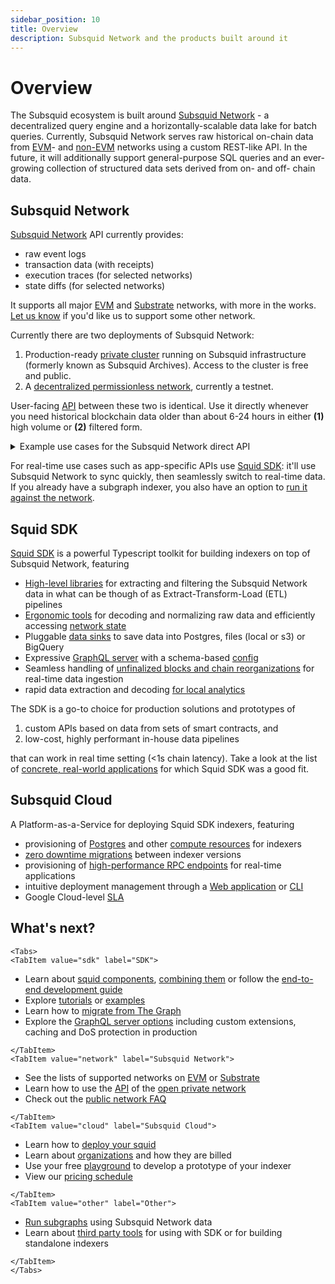```yaml
---
sidebar_position: 10
title: Overview
description: Subsquid Network and the products built around it
---
```


# Overview


The Subsquid ecosystem is built around [Subsquid Network](/subsquid-network) - a decentralized query engine and a horizontally-scalable data lake for batch queries. Currently, Subsquid Network serves raw historical on-chain data from [EVM](/subsquid-network/reference/evm-networks)- and [non-EVM](/subsquid-network/reference/substrate-networks) networks using a custom REST-like API. In the future, it will additionally support general-purpose SQL queries and an ever-growing collection of structured data sets derived from on- and off- chain data.

## Subsquid Network

[Subsquid Network](/subsquid-network) API currently provides:

- raw event logs
- transaction data (with receipts)
- execution traces (for selected networks)
- state diffs (for selected networks)

It supports all major [EVM](/subsquid-network/reference/evm-networks) and [Substrate](/subsquid-network/reference/substrate-networks) networks, with more in the works. [Let us know](https://t.me/HydraDevs) if you'd like us to support some other network.

Currently there are two deployments of Subsquid Network:

1. Production-ready [private cluster](/subsquid-network/overview/#open-private-network) running on Subsquid infrastructure (formerly known as Subsquid Archives). Access to the cluster is free and public.
2. A [decentralized permissionless network](/subsquid-network/overview/#permissionless-public-network), currently a testnet.

User-facing [API](/subsquid-network/reference) between these two is identical. Use it directly whenever you need historical blockchain data older than about 6-24 hours in either **(1)** high volume or **(2)** filtered form.

<details>
<summary>Example use cases for the Subsquid Network direct API</summary>

- boost the performance of existing pipelines by replacing per-block RPC requests with batch-requests to Subsquid Network
- non-Typescript indexers, mobile SDKs
- high-performance data pipelines for raw historical data
- a high-performance data source for tools like ApeWorkX, Cryo
- ad-hoc queries over historical on-chain data, such as
  * "all transactions from a given address in a range of blocks"
  * "all events with a given topic in a range of blocks"

</details>

For real-time use cases such as app-specific APIs use [Squid SDK](/sdk): it'll use Subsquid Network to sync quickly, then seamlessly switch to real-time data. If you already have a subgraph indexer, you also have an option to [run it against the network](/subgraphs-support).

## Squid SDK

[Squid SDK](/sdk) is a powerful Typescript toolkit for building indexers on top of Subsquid Network, featuring

- [High-level libraries](/sdk/reference/processors) for extracting and filtering the Subsquid Network data in what can be though of as Extract-Transform-Load (ETL) pipelines
- [Ergonomic tools](/sdk/resources/tools/typegen) for decoding and normalizing raw data and efficiently accessing [network state](/sdk/resources/tools/typegen/state-queries)
- Pluggable [data sinks](/sdk/reference/store) to save data into Postgres, files (local or s3) or BigQuery
- Expressive [GraphQL server](/sdk/resources/graphql-server) with a schema-based [config](/sdk/reference/schema-file)
- Seamless handling of [unfinalized blocks and chain reorganizations](/sdk/resources/basics/unfinalized-blocks) for real-time data ingestion
- rapid data extraction and decoding [for local analytics](/sdk/tutorials/file-csv)

The SDK is a go-to choice for production solutions and prototypes of

1. custom APIs based on data from sets of smart contracts, and
2. low-cost, highly performant in-house data pipelines

that can work in real time setting (\<1s chain latency). Take a look at the list of [concrete, real-world applications](/sdk/faq/#real-world-applications) for which Squid SDK was a good fit.
## Subsquid Cloud

A Platform-as-a-Service for deploying Squid SDK indexers, featuring

- provisioning of [Postgres](/cloud/reference/pg) and other [compute resources](/cloud/reference/manifest) for indexers
- [zero downtime migrations](/cloud/resources/production-alias) between indexer versions
- provisioning of [high-performance RPC endpoints](/cloud/reference/rpc-proxy-networks) for real-time applications
- intuitive deployment management through a [Web application](https://app.subsquid.io) or [CLI](/squid-cli)
- Google Cloud-level [SLA](/cloud/pricing/#slas)

## What's next?

```mdx-code-block
<Tabs>
<TabItem value="sdk" label="SDK">
```

- Learn about [squid components](/sdk/overview), [combining them](/sdk/how-to-start/squid-from-scratch) or follow the [end-to-end development guide](/sdk/how-to-start/squid-development)
- Explore [tutorials](/sdk/tutorials) or [examples](/sdk/examples)
- Learn how to [migrate from The Graph](/sdk/resources/migrate/migrate-subgraph)
- Explore the [GraphQL server options](/sdk/resources/graphql-server) including custom extensions, caching and DoS protection in production

```mdx-code-block
</TabItem>
<TabItem value="network" label="Subsquid Network">
```

- See the lists of supported networks on [EVM](/subsquid-network/reference/evm-networks) or [Substrate](/subsquid-network/reference/substrate-networks)
- Learn how to use the [API](/subsquid-network/reference) of the [open private network](/subsquid-network/overview/#open-private-network)
- Check out the [public network FAQ](/subsquid-network/faq)

```mdx-code-block
</TabItem>
<TabItem value="cloud" label="Subsquid Cloud">
```

- Learn how to [deploy your squid](/cloud/overview)
- Learn about [organizations](/cloud/resources/organizations) and how they are billed
- Use your free [playground](/cloud/resources/organizations/#playgrounds) to develop a prototype of your indexer
- View our [pricing schedule](/cloud/pricing)

```mdx-code-block
</TabItem>
<TabItem value="other" label="Other">
```

- [Run subgraphs](/subgraphs-support) using Subsquid Network data
- Learn about [third party tools](/external-tools) for using with SDK or for building standalone indexers

```mdx-code-block
</TabItem>
</Tabs>
```
